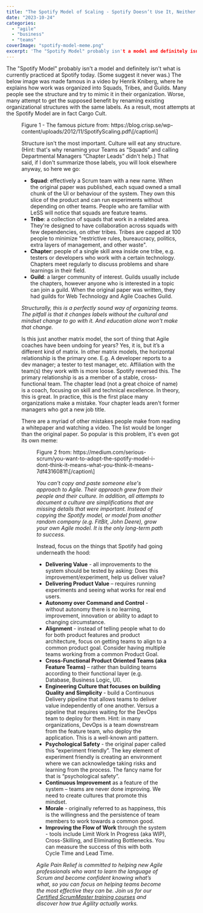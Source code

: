 ```yaml
---
title: "The Spotify Model of Scaling - Spotify Doesn’t Use It, Neither Should You"
date: "2023-10-24"
categories: 
  - "agile"
  - "business"
  - "teams"
coverImage: "spotify-model-meme.png"
excerpt: 'The "Spotify Model" probably isn't a model and definitely isn't what is currently'
---
```




The "Spotify Model" probably isn't a model and definitely isn't what is currently practiced at Spotify today. (Some suggest it never was.) The below image was made famous in a video by Henrik Kniberg, where he explains how work was organized into Squads, Tribes, and Guilds. Many people see the structure and try to mimic it in their organization. Worse, many attempt to get the supposed benefit by renaming existing organizational structures with the same labels. As a result, most attempts at the Spotify Model are in fact Cargo Cult.

<Figure
  src={SpotifyScalingModelCreditKnibergIvarsson}
  alt="Spotify Scaling model image, credit Henrik Kniberg and Anders Ivarsson"
  caption="Spotify Scaling model image, credit Henrik Kniberg and Anders Ivarsson"
/>
 Figure 1 - The famous picture from: https://blog.crisp.se/wp-content/uploads/2012/11/SpotifyScaling.pdf\[/caption\]

Structure isn't the most important. Culture will eat any structure. (Hint: that's why renaming your Teams as “Squads” and calling Departmental Managers “Chapter Leads” didn't help.) That said, if I don't summarize those labels, you will look elsewhere anyway, so here we go:

- **Squad**: effectively a Scrum team with a new name. When the original paper was published, each squad owned a small chunk of the UI or behaviour of the system. They own this slice of the product and can run experiments without depending on other teams. People who are familiar with LeSS will notice that squads are feature teams.
- **Tribe**: a collection of squads that work in a related area. They're designed to have collaboration across squads with few dependencies, on other tribes. Tribes are capped at 100 people to minimize "restrictive rules, bureaucracy, politics, extra layers of management, and other waste".
- **Chapter**: people of a single skill area inside one tribe, e.g. testers or developers who work with a certain technology. Chapters meet regularly to discuss problems and share learnings in their field.
- **Guild**: a larger community of interest. Guilds usually include the chapters, however anyone who is interested in a topic can join a guild. When the original paper was written, they had guilds for Web Technology and Agile Coaches Guild.

_Structurally, this is a perfectly sound way of organizing teams. The pitfall is that it changes labels without the cultural and mindset change to go with it. And education alone won't make that change._

Is this just another matrix model, the sort of thing that Agile coaches have been undoing for years? Yes, it is, but it’s a different kind of matrix. In other matrix models, the horizontal relationship is the primary one. E.g. A developer reports to a dev manager; a tester to test manager, etc. Affiliation with the team(s) they work with is more loose. Spotify reversed this. The primary relationship is as a member of a stable, cross-functional team. The chapter lead (not a great choice of name) is a coach, focusing on skill and technical excellence. In theory, this is great. In practice, this is the first place many organizations make a mistake. Your chapter leads aren't former managers who got a new job title.

There are a myriad of other mistakes people make from reading a whitepaper and watching a video. The list would be longer than the original paper. So popular is this problem, it's even got its own meme:

<Figure
  src={SpotifyModelMeme}
  alt="spotify model meme"
  caption="spotify model meme"
/>
 Figure 2 from: https://medium.com/serious-scrum/you-want-to-adopt-the-spotify-model-i-dont-think-it-means-what-you-think-it-means-7df4316081f\[/caption\]

_You can't copy and paste someone else's approach to Agile. Their approach grew from their people and their culture. In addition, all attempts to document a culture are simplifications that are missing details that were important. Instead of copying the Spotify model, or model from another random company (e.g. FitBit, John Deere), grow your own Agile model. It is the only long-term path to success._

Instead, focus on the things that Spotify had going underneath the hood:

- **Delivering Value** - all improvements to the system should be tested by asking: Does this improvement/experiment, help us deliver value?
- **Delivering Product Value** – requires running experiments and seeing what works for real end users.
- **Autonomy over Command and Control** - without autonomy there is no learning, improvement, innovation or ability to adapt to changing circumstance.
- **Alignment** - instead of telling people what to do for both product features and product architecture, focus on getting teams to align to a common product goal. Consider having multiple teams working from a common Product Goal.
- **Cross-Functional Product Oriented Teams (aka Feature Teams)** – rather than building teams according to their functional layer (e.g. Database, Business Logic, UI).
- **Engineering Culture that focuses on building Quality and Simplicity** - build a Continuous Delivery pipeline that allows teams to deliver value independently of one another. Versus a pipeline that requires waiting for the DevOps team to deploy for them. Hint: in many organizations, DevOps is a team downstream from the feature team, who deploy the application. This is a well-known anti pattern.
- **Psychological Safety** - the original paper called this “experiment friendly”. The key element of experiment friendly is creating an environment where we can acknowledge taking risks and learning from the process. The fancy name for that is “psychological safety”.
- **Continuous Improvement** as a feature of the system – teams are never done improving. We need to create cultures that promote this mindset.
- **Morale** - originally referred to as happiness, this is the willingness and the persistence of team members to work towards a common good.
- **Improving the Flow of Work** through the system - tools include Limit Work In Progress (aka WIP), Cross-Skilling, and Eliminating Bottlenecks. You can measure the success of this with both Cycle Time and Lead Time.

_Agile Pain Relief is committed to helping new Agile professionals who want to learn the language of Scrum and become confident knowing what’s what, so you can focus on helping teams become the most effective they can be. Join us for our [Certified ScrumMaster training courses](/certified-scrummaster-csm-training) and discover how true Agility actually works._
